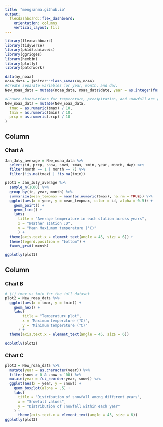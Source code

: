```yaml
---
title: "mengranma.github.io"
output: 
  flexdashboard::flex_dashboard:
    orientation: columns
    vertical_layout: fill
---
```



```r
library(flexdashboard)
library(tidyverse)
library(p8105.datasets)
library(ggridges)
library(hexbin)
library(plotly)
library(patchwork)
```

```r
data(ny_noaa)
noaa_data = janitor::clean_names(ny_noaa)
#Create separate variables for year, month, and day.
New_noaa_data = mutate(noaa_data, noaa_data$date, year = as.integer(format(noaa_data$date, format = "%Y")), month = as.integer(format(noaa_data$date, format = "%m")), day = as.integer(format(noaa_data$date, format = "%d")))

#Ensure observations for temperature, precipitation, and snowfall are given in reasonable units.
New_noaa_data = mutate(New_noaa_data,
  tmax = as.numeric(tmax) / 10, 
  tmin = as.numeric(tmin) / 10,
  prcp = as.numeric(prcp) / 10
)
```


Column {data-width=600}
-----------------------------------------------------------------------

### Chart A

```r
Jan_July_average = New_noaa_data %>%
  select(id, prcp, snow, snwd, tmax, tmin, year, month, day) %>% 
  filter(month == 1 | month == 7) %>% 
  filter(!is.na(tmax) | !is.na(tmin))

plot1 = Jan_July_average %>% 
  sample_n(1000) %>% 
  group_by(id, year, month) %>%
  summarize(mean_tempmax = mean(as.numeric(tmax), na.rm = TRUE)) %>%
  ggplot(aes(x = year, y = mean_tempmax, color = id, alpha = 0.5)) + 
    geom_point() + 
    geom_line() +
    labs(
      title = "Average temperature in each station across years",
      x = "Weather station ID",
      y = "Mean Maxiumum temperature (°C)"
      ) +
  theme(axis.text.x = element_text(angle = 45, size = 6)) +
  theme(legend.position = "bottom") +
  facet_grid(~month)

ggplotly(plot1)
```

Column {data-width=400}
-----------------------------------------------------------------------

### Chart B

```r
# (i) tmax vs tmin for the full dataset
plot2 = New_noaa_data %>% 
  ggplot(aes(x = tmax, y = tmin)) + 
    geom_hex() +
    labs(
        title = "Temperature plot",
        x = "Maximum temperature (°C)",
        y = "Minimum temperature (°C)"
      ) +
  theme(axis.text.x = element_text(angle = 45, size = 6))

ggplotly(plot2)
```

### Chart C

```r
plot3 = New_noaa_data %>% 
  mutate(year = as.character(year)) %>% 
  filter(snow > 0 & snow < 100) %>%
  mutate(year = fct_reorder(year, snow)) %>%
  ggplot(aes(x = year, y = snow)) + 
    geom_boxplot(alpha = .5) +
    labs(
      title = "Distribution of snowfall among different years",
      x = "Snowfall values",
      y = "Distribution of snowfall within each year"
    ) +
      theme(axis.text.x = element_text(angle = 45, size = 6))
ggplotly(plot3)
```

